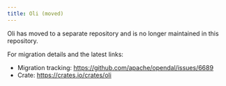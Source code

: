 ```yaml
---
title: Oli (moved)
---
```


Oli has moved to a separate repository and is no longer maintained in this repository.

For migration details and the latest links:

- Migration tracking: https://github.com/apache/opendal/issues/6689
- Crate: https://crates.io/crates/oli
